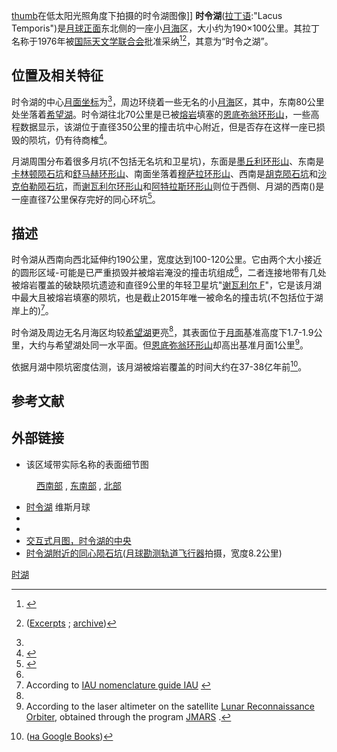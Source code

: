 {{Infobox Lunar mare
|name=时令湖
|image=[[Image:Lacus_Temporis_(LRO).png|240px]]
|caption=时令湖，[[月球勘测轨道器|月球勘测轨道器]]拍摄的图像，宽度250公里。
|latitude=45.9
|N_or_S=N
|longitude=58.4
|E_or_W=E
|diameter=117公里
|eponym=时令湖}}
{{Location map
| {{Moon}}
| width      = 242
| float      = right
| border     = (none)
| caption    = 时令湖所处[[月球正面|月球正面]]的位置
| alt        = 时令湖的位置
| AlternativeMap =Moon_nearside_LRO_color_mosaic_(bright).png
| mark       = Flashspot.gif
| marksize   = 9
| lat_deg    =66 
| lat_dir    = N
| lon_deg    =102
| lon_dir    = E
}}
[[image:Lacus-temporis-clem1.jpg|thumb]]在低太阳光照角度下拍摄的时令湖图像]]
'''时令湖'''([[拉丁语|拉丁语]]:"Lacus Temporis")是[[月球正面|月球正面]]东北侧的一座小[[月海|月海]]区，大小约为190×100公里。其拉丁名称于1976年被[[国际天文学联合会|国际天文学联合会]]批准采纳<ref name=gazetteer>{{cite web
 |url         = http://planetarynames.wr.usgs.gov/Feature/3219
 |title       = Lacus Temporis
 |work        = Gazetteer of Planetary Nomenclature
 |publisher   = International Astronomical Union (IAU) Working Group for Planetary System Nomenclature (WGPSN)
 |date        = 2010-10-18
 |accessdate  = 2015-06-18
 |archiveurl  = https://www.webcitation.org/67Q7XSksl?url=http://planetarynames.wr.usgs.gov/Feature/3219?__fsk=-372673237
 |archivedate = 2012-05-04
 |deadurl     = yes
}}</ref><ref name=Transactions_16B_1977>{{cite book
 |title     =Transactions of the IAU: volume XVIB (Proceedings of the 16th General Assembly of the IAU)
 |url     =https://archive.org/details/proceedingsofsix0016inte
 |author    =E. Müller & A. Jappel
 |publisher =D. Reidel Publishing Company
 |date      =1977
 |isbn      =90-277-0836-3
 |pages     =[https://archive.org/details/proceedingsofsix0016inte/page/350 350]
}} ([http://the-moon.wikispaces.com/IAU+Transactions+XVIB Excerpts]  {{webarchive|url=https://web.archive.org/web/20160830075927/http://the-moon.wikispaces.com/IAU%20Transactions%20XVIB |date=2016-08-30 }}; [https://www.webcitation.org/6YikpDLY0?url=http://the-moon.wikispaces.com/IAU+Transactions+XVIB?responseToken=097721a1578f7ec5452abd642e5fcf3ff archive])</ref>，其意为“时令之湖”。

==位置及相关特征==
时令湖的中心[[月面坐标|月面坐标]]为{{Coord|46.8|N|56.2|E|globe:Moon}}<ref name=gazetteer/>，周边环绕着一些无名的小[[月海|月海]]区，其中，东南80公里处坐落着[[希望湖|希望湖]]。时令湖往北70公里是已被[[熔岩|熔岩]]填塞的[[恩底弥翁环形山|恩底弥翁环形山]]，一些高程数据显示，该湖位于直径350公里的撞击坑中心附近，但是否存在这样一座已损毁的陨坑，仍有待商榷<ref name=Wood_2011_lpod>{{cite web
 |url=http://lpod.wikispaces.com/February+10%2C+2011 
 |title=A Basin Quest 
 |author=Chuck Wood 
 |publisher=lpod.wikispaces.com 
 |date=2011-02-10 
 |accessdate=2015-06-18 
 |archiveurl=https://archive.is/20150619001338/http://lpod.wikispaces.com/February+10,+2011?responseToken=00f57388067b0ead74ded1c7ba4103090 
 |archivedate=2015-06-19 
 |deadurl=yes 
}}</ref>。

月湖周围分布着很多月坑(不包括无名坑和卫星坑)，东面是[[墨丘利环形山|墨丘利环形山]]、东南是[[卡林顿陨石坑|卡林顿陨石坑]]和[[舒马赫环形山|舒马赫环形山]]、南面坐落着[[穆萨拉环形山|穆萨拉环形山]]、西南是[[胡克陨石坑|胡克陨石坑]]和[[沙克伯勒陨石坑|沙克伯勒陨石坑]]，而[[谢瓦利尔环形山|谢瓦利尔环形山]]和[[阿特拉斯陨石坑|阿特拉斯环形山]]则位于西侧、月湖的西南({{Coord|51.67|N|51.05|E|globe:Moon|name=concentrically crater}})是一座直径7公里保存完好的同心环坑<ref name=Wood_2004_lpod>{{cite web 
 |url=http://www.lpod.org/archive/LPOD-2004-08-08.htm 
 |title=NE Backwater 
 |author=Chuck Wood 
 |publisher=lpod.org 
 |date=2004-08-08 
 |accessdate=2015-06-18 
 |archiveurl=https://web.archive.org/web/20140203145716/http://www.lpod.org/archive/LPOD-2004-08-08.htm 
 |archivedate=2014-02-03 
 |deadurl=yes 
 }}</ref>。

==描述==
时令湖从西南向西北延伸约190公里，宽度达到100-120公里。它由两个大小接近的圆形区域-可能是已严重损毁并被熔岩淹没的撞击坑组成<ref name=Wood_2004_lpod/>，二者连接地带有几处被熔岩覆盖的破缺陨坑遗迹和直径9公里的年轻卫星坑"[[谢瓦利尔环形山|谢瓦利尔 F]]"，它是该月湖中最大且被熔岩填塞的陨坑，也是截止2015年唯一被命名的撞击坑(不包括位于湖岸上的)<ref>According to [http://planetarynames.wr.usgs.gov IAU nomenclature guide IAU] {{Wayback|url=http://planetarynames.wr.usgs.gov/ |date=20150526164842 }}</ref>。

时令湖及周边无名月海区均较[[希望湖|希望湖]]更亮<ref name=Wood_2011_lpod/>，其表面位于[[月面学|月面]]基准高度下1.7-1.9公里，大约与希望湖处同一水平面。但[[恩底弥翁环形山|恩底弥翁环形山]]却高出基准月面1公里<ref name=JMARS>According to the laser altimeter on the satellite [[月球勘测轨道飞行器|Lunar Reconnaissance Orbiter]], obtained through the program [http://jmars.asu.edu JMARS] {{Wayback|url=http://jmars.asu.edu/ |date=20190122103100 }}.</ref>。

依据月湖中陨坑密度估测，该月湖被熔岩覆盖的时间大约在37-38亿年前<ref name=Hiesinger_2011>{{cite book
 |title      =Recent Advances and Current Research Issues in Lunar Stratigraphy
 |url      =https://archive.org/details/recentadvancescu00ambr
 |author     =Hiesinger H., Head J. W., Wolf U., Jaumann R., Neukum G.
 |author2    =W. A. Ambrose, D. A. Williams
 |date       =2011
 |edition  =Geological Society of America
 |series   =Geological Society of America Special Paper 477
 |pages          =[https://archive.org/details/recentadvancescu00ambr/page/n33 25], 35, 40–41
 |isbn           =978-0-8137-2477-5
}} ([http://books.google.com/books?id=pX1OXB8rAV8C&pg=PA40&dq=Temporis на Google Books])</ref>。

==参考文献==
{{reflist}}

==外部链接==
* 该区域带实际名称的表面细节图
: [http://planetarynames.wr.usgs.gov/images/Lunar/lac_27_wac.pdf 西南部] {{Wayback|url=http://planetarynames.wr.usgs.gov/images/Lunar/lac_27_wac.pdf |date=20160305140350 }}, [http://planetarynames.wr.usgs.gov/images/Lunar/lac_27_wac.pdf 东南部] {{Wayback|url=http://planetarynames.wr.usgs.gov/images/Lunar/lac_27_wac.pdf |date=20160305140350 }}, [http://planetarynames.wr.usgs.gov/images/Lunar/lac_14_wac.pdf 北部] {{Wayback|url=http://planetarynames.wr.usgs.gov/images/Lunar/lac_14_wac.pdf |date=20160418092912 }}
* [http://the-moon.wikispaces.com/LACUS+TEMPORIS 时令湖] {{Wayback|url=http://the-moon.wikispaces.com/LACUS+TEMPORIS |date=20180531192536 }} 维斯月球
* {{cite web
 |url=http://www.lpod.org/?m=20071021 
 |title=奇妙的角落 
 |author=Chuck Wood 
 |publisher=lpod.wikispaces.com 
 |date=2007-10-21 
 |archiveurl=https://archive.is/20150619003037/http://www.lpod.org/?m=20071021 
 |archivedate=2015-06-19 
 |deadurl=yes 
}}
* {{cite web
 |url=http://lpod.wikispaces.com/February+10%2C+2011 
 |title=盆地探秘 
 |author=Chuck Wood 
 |publisher=lpod.wikispaces.com 
 |date=2011-02-10 
 |archiveurl=https://archive.is/20150619001338/http://lpod.wikispaces.com/February+10,+2011?responseToken=00f57388067b0ead74ded1c7ba4103090 
 |archivedate=2015-06-19 
 |deadurl=yes 
}}
* [http://wms.lroc.asu.edu/lroc?projection=ORTHO&c_lon=56.2&c_lat=46.8&resolution=264.6923872759908&layers=WAC_NEARSIDE_NOSLEW 交互式月图，时令湖的中央] {{Wayback|url=http://wms.lroc.asu.edu/lroc?projection=ORTHO&c_lon=56.2&c_lat=46.8&resolution=264.6923872759908&layers=WAC_NEARSIDE_NOSLEW |date=20190823090835 }}
* [http://wms.lroc.asu.edu/lroc/view_lroc/LRO-L-LROC-2-EDR-V1.0/M1096142928LE 时令湖附近的同心陨石坑]([[月球勘测轨道飞行器|月球勘测轨道飞行器]]拍摄，宽度8.2公里)

{{Lunar maria}}

[[Category:月海|时湖]]